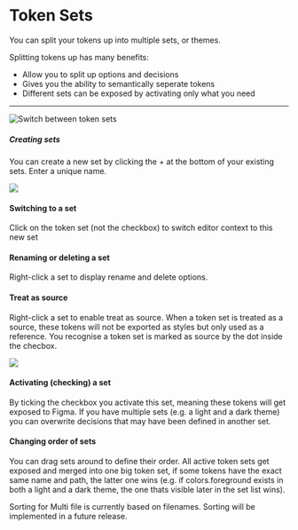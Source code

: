 # Token Sets

You can split your tokens up into multiple sets, or themes.

Splitting tokens up has many benefits:
- Allow you to split up options and decisions
- Gives you the ability to semantically seperate tokens
- Different sets can be exposed by activating only what you need

---

![Switch between token sets](/token-sets-1.gif)

##### Creating sets
You can create a new set by clicking the + at the bottom of your existing sets. Enter a unique name.

![](/token-sets.png)

#### Switching to a set
Click on the token set (not the checkbox) to switch editor context to this new set

#### Renaming or deleting a set
Right-click a set to display rename and delete options.

#### Treat as source
Right-click a set to enable treat as source. When a token set is treated as a source, these tokens will not be exported as styles but only used as a reference. You recognise a token set is marked as source by the dot inside the checbox.

![](/treat-as-source.png)

#### Activating (checking) a set
By ticking the checkbox you activate this set, meaning these tokens will get exposed to Figma. If you have multiple sets (e.g. a light and a dark theme) you can overwrite decisions that may have been defined in another set.

#### Changing order of sets
You can drag sets around to define their order. All active token sets get exposed and merged into one big token set, if some tokens have the exact same name and path, the latter one wins (e.g. if colors.foreground exists in both a light and a dark theme, the one thats visible later in the set list wins).


<Callout emoji="💡">
  Sorting for Multi file is currently based on filenames. Sorting will be implemented in a future release. 
</Callout>
